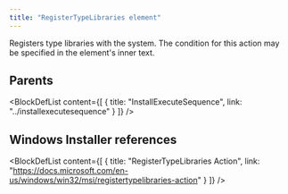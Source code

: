 ```yaml
---
title: "RegisterTypeLibraries element"
---
```



Registers type libraries with the system. The condition for this action may be specified in the element's inner text.


## Parents

<BlockDefList content={[
    {
      title: "InstallExecuteSequence",
      link: "../installexecutesequence"
    }
  ]}
/>

## Windows Installer references

<BlockDefList content={[
    {
      title: "RegisterTypeLibraries Action",
      link: "https://docs.microsoft.com/en-us/windows/win32/msi/registertypelibraries-action"
    }
  ]}
/>
